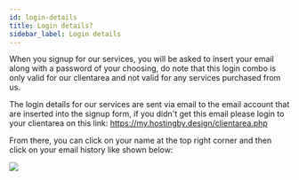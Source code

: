 ```yaml
---
id: login-details
title: Login details?
sidebar_label: Login details
---
```


When you signup for our services, you will be asked to insert your email along with a password of your choosing, do note that this login combo is only valid for our clientarea and not valid for any services purchased from us.

The login details for our services are sent via email to the email account that are inserted into the signup form, if you didn't get this email please login to your clientarea on this link: https://my.hostingby.design/clientarea.php

From there, you can click on your name at the top right corner and then click on your email history like shown below:

![](http://i.imgur.com/J48kx2V.png)
